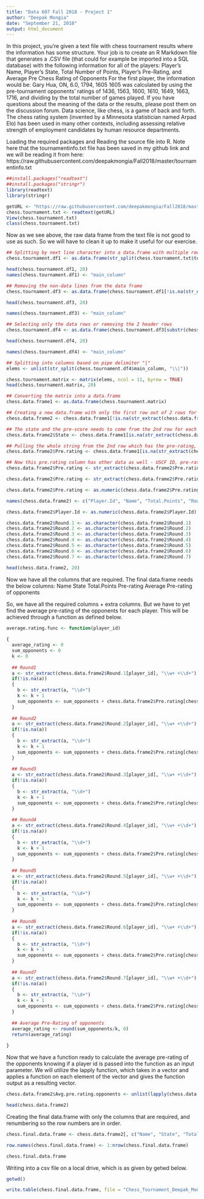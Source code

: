 ```yaml
---
title: "Data 607 Fall 2018 - Project 1"
author: "Deepak Mongia"
date: "September 21, 2018"
output: html_document
---
```


In this project, you're given a text file with chess tournament results where the information has some structure. Your job is to create an R Markdown file that generates a .CSV file (that could for example be imported into a SQL database) with the following information for all of the players:
Player's Name, Player's State, Total Number of Points, Player's Pre-Rating, and Average Pre Chess Rating of Opponents
For the first player, the information would be:
Gary Hua, ON, 6.0, 1794, 1605
1605 was calculated by using the pre-tournament opponents' ratings of 1436, 1563, 1600, 1610, 1649, 1663, 1716, and dividing by the total number of games played.
If you have questions about the meaning of the data or the results, please post them on the discussion forum. Data science, like chess, is a game of back and forth.
The chess rating system (invented by a Minnesota statistician named Arpad Elo) has been used in many other contexts, including assessing relative strength of employment candidates by human resource departments.

Loading the required packages and Reading the source file into R.
Note here that the tournamentinfo.txt file has been saved in my github link and we will be reading it from here: https://raw.githubusercontent.com/deepakmongia/Fall2018/master/tournamentinfo.txt 

```r
##install.packages("readtext")
##install.packages("stringr")
library(readtext)
library(stringr)

getURL <- "https://raw.githubusercontent.com/deepakmongia/Fall2018/master/tournamentinfo.txt"
chess.tournament.txt <- readtext(getURL)
View(chess.tournament.txt)
class(chess.tournament.txt)
```

Now as we see above, the raw data frame from the text file is not good to use as such. So we will have to clean it up to make it useful for our exercise.

```r
## Splitting by next line character into a data.frame with multiple rows
chess.tournament.df1 <- as.data.frame(str_split(chess.tournament.txt$text, "\n"))

head(chess.tournament.df1, 20)
names(chess.tournament.df1) <- "main_column"

## Removing the non-data lines from the data frame
chess.tournament.df3 <- as.data.frame(chess.tournament.df1[!is.na(str_extract(chess.tournament.df1$main_column, ".?(\\d|\\w)")), ])

head(chess.tournament.df3, 20)

names(chess.tournament.df3) <- "main_column"

## Selecting only the data rows or removing the 2 header rows
chess.tournament.df4 <- as.data.frame(chess.tournament.df3[substr(chess.tournament.df3$main_column, 1, 2) =="  ", ])

head(chess.tournament.df4, 20)

names(chess.tournament.df4) <- "main_column"

## Splitting into columns based on pipe delimiter "|"
elems <- unlist(str_split(chess.tournament.df4$main_column, "\\|"))

chess.tournament.matrix <- matrix(elems, ncol = 11, byrow = TRUE)
head(chess.tournament.matrix, 20)

## Converting the matrix into a data.frame
chess.data.frame1 <- as.data.frame(chess.tournament.matrix)

## Creating a new data.frame with only the first row out of 2 rows for each player information
chess.data.frame2 <- chess.data.frame1[!is.na(str_extract(chess.data.frame1$V1, "^ +\\d+")), ]

## The state and the pre-score needs to come from the 2nd row for each of the player. Hence we are using this code to create a new column to have the state.
chess.data.frame2$State <- chess.data.frame1[is.na(str_extract(chess.data.frame1$V1, "^ +\\d+")), 1]

## Pulling the whole string from the 2nd row which has the pre-rating, into the new array
chess.data.frame2$Pre.rating <- chess.data.frame1[is.na(str_extract(chess.data.frame1$V1, "^ +\\d+")), 2]

## Now this pre.rating column has other data as well - USCF ID, pre-rating and post-rating. We need only the pre-rating for our data analysis. So, we will break it so that we can only have the pre-rating value in this column
chess.data.frame2$Pre.rating <- str_extract(chess.data.frame2$Pre.rating, "R\\: +\\d+")

chess.data.frame2$Pre.rating <- str_extract(chess.data.frame2$Pre.rating, "\\d+")

chess.data.frame2$Pre.rating <- as.numeric(chess.data.frame2$Pre.rating)

names(chess.data.frame2) <- c("Player.Id", "Name", "Total.Points", "Round.1", "Round.2", "Round.3", "Round.4", "Round.5", "Round.6", "Round.7", "Blank.field", "State", "Pre.rating")

chess.data.frame2$Player.Id <- as.numeric(chess.data.frame2$Player.Id)

chess.data.frame2$Round.1 <- as.character(chess.data.frame2$Round.1)
chess.data.frame2$Round.2 <- as.character(chess.data.frame2$Round.2)
chess.data.frame2$Round.3 <- as.character(chess.data.frame2$Round.3)
chess.data.frame2$Round.4 <- as.character(chess.data.frame2$Round.4)
chess.data.frame2$Round.5 <- as.character(chess.data.frame2$Round.5)
chess.data.frame2$Round.6 <- as.character(chess.data.frame2$Round.6)
chess.data.frame2$Round.7 <- as.character(chess.data.frame2$Round.7)

head(chess.data.frame2, 20)

```

Now we have all the columns that are required. The final data.frame needs the below columns:
Name
State
Total.Points
Pre-rating
Average Pre-rating of opponents

So, we have all the required columns + extra columns. But we have to yet find the average pre-rating of the opponents for each player. This will be achieved through a function as defined below.

```r
average.rating.func <- function(player_id)
  
{
  average_rating <- 0
  sum_opponents <- 0
  k <- 0
  
  ## Round1
  a <- str_extract(chess.data.frame2$Round.1[player_id], "\\w+ +\\d+")
  if(!is.na(a))
  {
    b <- str_extract(a, "\\d+")
    k <- k + 1
    sum_opponents <- sum_opponents + chess.data.frame2$Pre.rating[chess.data.frame2$Player.Id == as.numeric(b)]
  }
  
  ## Round2
  a <- str_extract(chess.data.frame2$Round.2[player_id], "\\w+ +\\d+")
  if(!is.na(a))
  {
    b <- str_extract(a, "\\d+")
    k <- k + 1
    sum_opponents <- sum_opponents + chess.data.frame2$Pre.rating[chess.data.frame2$Player.Id == as.numeric(b)]
  }
  
  ## Round3
  a <- str_extract(chess.data.frame2$Round.3[player_id], "\\w+ +\\d+")
  if(!is.na(a))
  {
    b <- str_extract(a, "\\d+")
    k <- k + 1
    sum_opponents <- sum_opponents + chess.data.frame2$Pre.rating[chess.data.frame2$Player.Id == as.numeric(b)]
  }
  
  ## Round4
  a <- str_extract(chess.data.frame2$Round.4[player_id], "\\w+ +\\d+")
  if(!is.na(a))
  {
    b <- str_extract(a, "\\d+")
    k <- k + 1
    sum_opponents <- sum_opponents + chess.data.frame2$Pre.rating[chess.data.frame2$Player.Id == as.numeric(b)]
  }
  
  ## Round5
  a <- str_extract(chess.data.frame2$Round.5[player_id], "\\w+ +\\d+")
  if(!is.na(a))
  {
    b <- str_extract(a, "\\d+")
    k <- k + 1
    sum_opponents <- sum_opponents + chess.data.frame2$Pre.rating[chess.data.frame2$Player.Id == as.numeric(b)]
  }
  
  ## Round6
  a <- str_extract(chess.data.frame2$Round.6[player_id], "\\w+ +\\d+")
  if(!is.na(a))
  {
    b <- str_extract(a, "\\d+")
    k <- k + 1
    sum_opponents <- sum_opponents + chess.data.frame2$Pre.rating[chess.data.frame2$Player.Id == as.numeric(b)]
  }
  
  ## Round7
  a <- str_extract(chess.data.frame2$Round.7[player_id], "\\w+ +\\d+")
  if(!is.na(a))
  {
    b <- str_extract(a, "\\d+")
    k <- k + 1
    sum_opponents <- sum_opponents + chess.data.frame2$Pre.rating[chess.data.frame2$Player.Id == as.numeric(b)]
  }
  
  ## Average Pre-Rating of opponents
  average_rating <- round(sum_opponents/k, 0)
  return(average_rating)
  
}
```

Now that we have a function ready to calculate the average pre-rating of the opponents knowing if a player id is passed into the function as an input parameter. We will utilize the lapply function, which takes in a vector and applies a function on each element of the vector and gives the function output as a resulting vector.

```r
chess.data.frame2$Avg.pre.rating.opponents <- unlist(lapply(chess.data.frame2$Player.Id, average.rating.func))

head(chess.data.frame2)
```

Creating the final data.frame with only the columns that are required, and renumbering so the row numbers are in order.

```r
chess.final.data.frame <- chess.data.frame2[, c("Name", "State", "Total.Points", "Pre.rating", "Avg.pre.rating.opponents")]

row.names(chess.final.data.frame) <- 1:nrow(chess.final.data.frame)

chess.final.data.frame

```

Writing into a csv file on a local drive, which is as given by getwd below.
```r
getwd()

write.table(chess.final.data.frame, file = "Chess_Tournament_Deepak_Mongia.csv", sep = ",", col.names = TRUE, row.names = FALSE)
```

